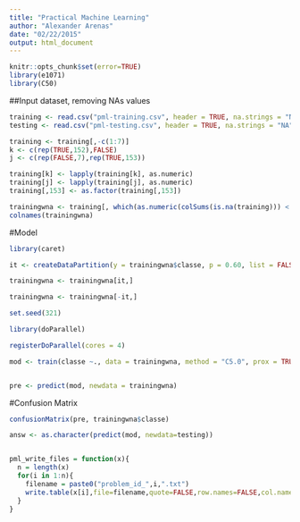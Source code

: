 ```yaml
---
title: "Practical Machine Learning"
author: "Alexander Arenas"
date: "02/22/2015"
output: html_document
---
```


```r
knitr::opts_chunk$set(error=TRUE)
library(e1071)
library(C50)
```



##Input dataset, removing NAs values
```r
training <- read.csv("pml-training.csv", header = TRUE, na.strings = "NA", colClasses = "character")
testing <- read.csv("pml-testing.csv", header = TRUE, na.strings = "NA", colClasses = "character")
```

```r
training <- training[,-c(1:7)]
k <- c(rep(TRUE,152),FALSE)
j <- c(rep(FALSE,7),rep(TRUE,153))
```

```r
training[k] <- lapply(training[k], as.numeric)
training[j] <- lapply(training[j], as.numeric)
training[,153] <- as.factor(training[,153])
```


```r
trainingwna <- training[, which(as.numeric(colSums(is.na(training))) < 1)]
colnames(trainingwna)
```


#Model

```r
library(caret)

it <- createDataPartition(y = trainingwna$classe, p = 0.60, list = FALSE)

trainingwna <- trainingwna[it,]

trainingwna <- trainingwna[-it,]

set.seed(321)

```


```r
library(doParallel)

registerDoParallel(cores = 4)

mod <- train(classe ~., data = trainingwna, method = "C5.0", prox = TRUE, trControl = trainControl("cv", number = 4, verboseIter = TRUE, allowParallel = TRUE))


pre <- predict(mod, newdata = trainingwna)

```


#Confusion Matrix
```r
confusionMatrix(pre, trainingwna$classe)
```


```r

answ <- as.character(predict(mod, newdata=testing))


pml_write_files = function(x){
  n = length(x)
  for(i in 1:n){
    filename = paste0("problem_id_",i,".txt")
    write.table(x[i],file=filename,quote=FALSE,row.names=FALSE,col.names=FALSE)
  }
}

```






